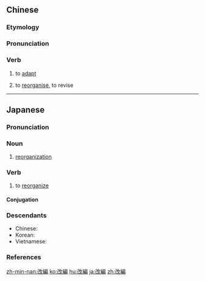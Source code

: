 {{also|改编}}
==Chinese==
{{zh-forms|s=改编}}

===Etymology===
{{wasei kango||かいへん|reorganisation}}

===Pronunciation===
{{zh-pron
|m=gǎibiān
|c=goi2 pin1
|mn=kái-pian/kái-phian
|cat=v
}}

===Verb===
{{zh-verb}}

# to [[adapt]]
#: {{zh-x|將 小說 改編 為{wéi} 電影|to '''adapt''' a novel for the screen}}
# to [[reorganise]], to revise
#: {{zh-x|改編 軍隊|to '''reorganize''' the army}}

{{zh-cat|Intermediate}}

----

==Japanese==
{{ja-kanjitab|かい|へん|yomi=o}}

===Pronunciation===
{{ja-pron|かいへん|acc=h|acc_ref=DJR,NHK,SMK5|y=o}}

===Noun===
{{ja-noun|かいへん}}

# [[reorganization]]
#: {{ja-usex|春の改編により以下の番組が終了|はる の かいへん に より いか の ばんぐみ が しゅうりょう|the following programs will end as part of the spring reorganization}}

===Verb===
{{ja-verb-suru|tr=trans|かいへん}}

# to [[reorganize]]

====Conjugation====
{{ja-suru|かいへん}}

===Descendants===
* Chinese: {{zh-l|改編}}
* Korean: {{ko-l|개편}}
* Vietnamese: {{vi-l|cải biên}}

===References===
<references/>
[[zh-min-nan:改編]]
[[ko:改編]]
[[hu:改編]]
[[ja:改編]]
[[zh:改編]]